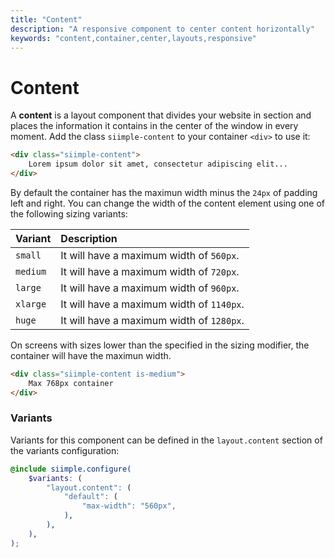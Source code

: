 ```yaml
---
title: "Content"
description: "A responsive component to center content horizontally"
keywords: "content,container,center,layouts,responsive"
--- 
```


# Content

A **content** is a layout component that divides your website in section and places the information it contains in the center of the window in every moment. Add the class `siimple-content` to your container `<div>` to use it:

```html
<div class="siimple-content">
    Lorem ipsum dolor sit amet, consectetur adipiscing elit...
</div>
```

By default the container has the maximun width minus the `24px` of padding left and right. You can change the width of the content element using one of the following sizing variants:

| Variant | Description |
|:------|:------------|
| `small` | It will have a maximum width of `560px`. |
| `medium` | It will have a maximum width of `720px`. |
| `large` | It will have a maximum width of `960px`. |
| `xlarge` | It will have a maximum width of `1140px`. |
| `huge` | It will have a maximum width of `1280px`. |

On screens with sizes lower than the specified in the sizing modifier, the container will have the maximun width.

```html
<div class="siimple-content is-medium">
    Max 768px container
</div>
```

### Variants

Variants for this component can be defined in the `layout.content` section of the variants configuration:

```scss
@include siimple.configure(
    $variants: (
        "layout.content": (
            "default": (
                "max-width": "560px",
            ),
        ),
    ),
);
```
